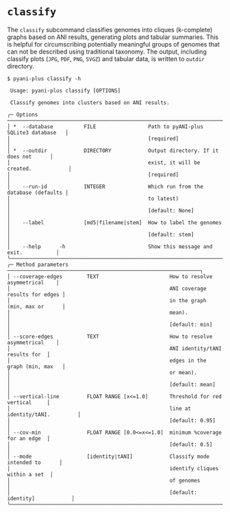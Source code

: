 # `classify` {#classify-subcommand .unnambered}

The `classify` subcommand classifies genomes into cliques (k-complete) graphs based on ANI results, generating plots and tabular summaries. This is helpful for circumscribing potentially meaningful groups of genomes that can not be described using traditional taxonomy. The output, including classify plots (`JPG`, `PDF`, `PNG`, `SVGZ`) and tabular data, is written to `outdir` directory.

```shell
$ pyani-plus classify -h
                                                                                     
 Usage: pyani-plus classify [OPTIONS]                                                
                                                                                     
 Classify genomes into clusters based on ANI results.                                
                                                                                     
╭─ Options ─────────────────────────────────────────────────────────────────────────╮
│ *  --database          FILE                 Path to pyANI-plus SQLite3 database   │
│                                             [required]                            │
│ *  --outdir            DIRECTORY            Output directory. If it does not      │
│                                             exist, it will be created.            │
│                                             [required]                            │
│    --run-id            INTEGER              Which run from the database (defaults │
│                                             to latest)                            │
│                                             [default: None]                       │
│    --label             [md5|filename|stem]  How to label the genomes              │
│                                             [default: stem]                       │
│    --help      -h                           Show this message and exit.           │
╰───────────────────────────────────────────────────────────────────────────────────╯
╭─ Method parameters ───────────────────────────────────────────────────────────────╮
│ --coverage-edges        TEXT                       How to resolve asymmetrical    │
│                                                    ANI coverage results for edges │
│                                                    in the graph (min, max or      │
│                                                    mean).                         │
│                                                    [default: min]                 │
│ --score-edges           TEXT                       How to resolve asymmetrical    │
│                                                    ANI identity/tANI results for  │
│                                                    edges in the graph (min, max   │
│                                                    or mean).                      │
│                                                    [default: mean]                │
│ --vertical-line         FLOAT RANGE [x<=1.0]       Threshold for red vertical     │
│                                                    line at identity/tANI.         │
│                                                    [default: 0.95]                │
│ --cov-min               FLOAT RANGE [0.0<=x<=1.0]  minimum %coverage for an edge  │
│                                                    [default: 0.5]                 │
│ --mode                  [identity|tANI]            Classify mode intended to      │
│                                                    identify cliques within a set  │
│                                                    of genomes                     │
│                                                    [default: identity]            │
╰───────────────────────────────────────────────────────────────────────────────────╯


```